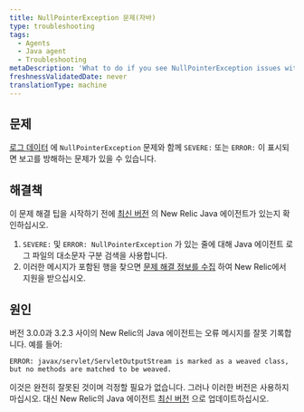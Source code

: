 ```yaml
---
title: NullPointerException 문제(자바)
type: troubleshooting
tags:
  - Agents
  - Java agent
  - Troubleshooting
metaDescription: 'What to do if you see NullPointerException issues with SEVERE: or ERROR: in your New Relic Java agent''s log files.'
freshnessValidatedDate: never
translationType: machine
---
```


## 문제

[로그 데이터](/docs/agents/java-agent/troubleshooting/no-log-file-java) 에 `NullPointerException` 문제와 함께 `SEVERE:` 또는 `ERROR:` 이 표시되면 보고를 방해하는 문제가 있을 수 있습니다.

## 해결책

이 문제 해결 팁을 시작하기 전에 [최신 버전](/docs/agents/java-agent/installation/upgrade-java-agent) 의 New Relic Java 에이전트가 있는지 확인하십시오.

1. `SEVERE:` 및 `ERROR: NullPointerException` 가 있는 줄에 대해 Java 에이전트 로그 파일의 대소문자 구분 검색을 사용합니다.
2. 이러한 메시지가 포함된 행을 찾으면 [문제 해결 정보를 수집](/docs/agents/java-agent/troubleshooting/providing-troubleshooting-information-java) 하여 New Relic에서 지원을 받으십시오.

## 원인

버전 3.0.0과 3.2.3 사이의 New Relic의 Java 에이전트는 오류 메시지를 잘못 기록합니다. 예를 들어:

```
ERROR: javax/servlet/ServletOutputStream is marked as a weaved class, but no methods are matched to be weaved.
```

이것은 완전히 잘못된 것이며 걱정할 필요가 없습니다. 그러나 이러한 버전은 사용하지 마십시오. 대신 New Relic의 Java 에이전트 [최신 버전](/docs/agents/java-agent/installation/upgrade-java-agent) 으로 업데이트하십시오.
